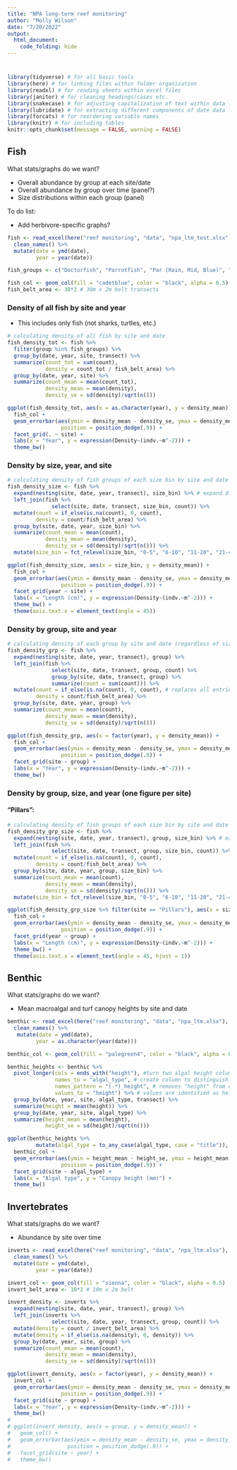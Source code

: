 ```yaml
---
title: "NPA long-term reef monitoring"
author: "Molly Wilson"
date: "7/20/2022"
output: 
  html_document:
    code_folding: hide
---
```

# {.tabset}

```r
library(tidyverse) # for all basic tools
library(here) # for linking files within folder organization
library(readxl) # for reading sheets within excel files
library(janitor) # for cleaning headings/cases etc.
library(snakecase) # for adjusting capitalization of text within data (e.g., species names)
library(lubridate) # for extracting different components of date data
library(forcats) # for reordering variable names
library(knitr) # for including tables
knitr::opts_chunk$set(message = FALSE, warning = FALSE)
```

## Fish

What stats/graphs do we want?

* Overall abundance by group at each site/date
* Overall abundance by group over time (panel?)
* Size distributions within each group (panel)

To do list:

* Add herbivore-specific graphs?

```r
fish <- read_excel(here("reef monitoring", "data", "npa_ltm_test.xlsx"), sheet = "Fish Data Entry") %>% # set this to location of data file or import manually
  clean_names() %>%
  mutate(date = ymd(date),
         year = year(date))

fish_groups <- c("Doctorfish", "Parrotfish", "Par (Rain, Mid, Blue)", "Damselfish", "Trigger/Box/Filefish", "Snappers", "Grunt/Porgy/Margate", "Coney", "Hind", "Nassau Grouper", "Barracuda", "Mackeral", "Jacks", "Lionfish") # names of fish groups that have size data

fish_col <- geom_col(fill = "cadetblue", color = "black", alpha = 0.5) # setting standard color for the fish 
fish_belt_area <- 30*2 # 30m x 2m belt transects
```

### Density of all fish by site and year
* This includes only fish (not sharks, turtles, etc.)
```r
# calculating density of all fish by site and date
fish_density_tot <- fish %>%
  filter(group %in% fish_groups) %>%
  group_by(date, year, site, transect) %>%
  summarize(count_tot = sum(count),
            density = count_tot / fish_belt_area) %>%
  group_by(date, year, site) %>%
  summarize(count_mean = mean(count_tot),
            density_mean = mean(density),
            density_se = sd(density)/sqrt(n()))

ggplot(fish_density_tot, aes(x = as.character(year), y = density_mean)) +
  fish_col +
  geom_errorbar(aes(ymin = density_mean - density_se, ymax = density_mean + density_se), width = .2,
                 position = position_dodge(.9)) +
  facet_grid(. ~ site) +
  labs(x = "Year", y = expression(Density~(indv.~m^-2))) +
  theme_bw()
```

### Density by size, year, and site
```r
# calculating density of fish groups of each size bin by site and date 
fish_density_size <- fish %>%
  expand(nesting(site, date, year, transect), size_bin) %>% # expand df to include all possible size bins
  left_join(fish %>%
              select(site, date, transect, size_bin, count)) %>%
  mutate(count = if_else(is.na(count), 0, count),
         density = count/fish_belt_area) %>% 
  group_by(site, date, year, size_bin) %>%
  summarize(count_mean = mean(count),
            density_mean = mean(density),
            density_se = sd(density)/sqrt(n())) %>%
  mutate(size_bin = fct_relevel(size_bin, "0-5", "6-10", "11-20", "21-40"))

ggplot(fish_density_size, aes(x = size_bin, y = density_mean)) +
  fish_col +
  geom_errorbar(aes(ymin = density_mean - density_se, ymax = density_mean + density_se), width = .2,
                 position = position_dodge(.9)) +
  facet_grid(year ~ site) +
  labs(x = "Length (cm)", y = expression(Density~(indv.~m^-2))) +
  theme_bw() +
  theme(axis.text.x = element_text(angle = 45))
```


### Density by group, site and year
```r
# calculating density of each group by site and date (regardless of size bin)
fish_density_grp <- fish %>%
  expand(nesting(site, date, year, transect), group) %>%
  left_join(fish %>%
              select(site, date, transect, group, count) %>%
              group_by(site, date, transect, group) %>%
              summarize(count = sum(count))) %>%
  mutate(count = if_else(is.na(count), 0, count), # replaces all entries not observed with 0
         density = count/fish_belt_area) %>%
  group_by(site, date, year, group) %>%
  summarize(count_mean = mean(count),
            density_mean = mean(density),
            density_se = sd(density)/sqrt(n()))

ggplot(fish_density_grp, aes(x = factor(year), y = density_mean)) +
  fish_col +
  geom_errorbar(aes(ymin = density_mean - density_se, ymax = density_mean + density_se), width = .2,
                 position = position_dodge(.9)) +
  facet_grid(site ~ group) +
  labs(x = "Year", y = expression(Density~(indv.~m^-2))) +
  theme_bw()
```

### Density by group, size, and year (one figure per site)

#### "Pillars":
```r
# calculating density of fish groups of each size bin by site and date 
fish_density_grp_size <- fish %>%
  expand(nesting(site, date, year, transect), group, size_bin) %>% # expand df to include all possible groups/size bins
  left_join(fish %>%
              select(site, date, transect, group, size_bin, count)) %>%
  mutate(count = if_else(is.na(count), 0, count),
         density = count/fish_belt_area) %>% 
  group_by(site, date, year, group, size_bin) %>%
  summarize(count_mean = mean(count),
            density_mean = mean(density),
            density_se = sd(density)/sqrt(n())) %>%
  mutate(size_bin = fct_relevel(size_bin, "0-5", "6-10", "11-20", "21-40"))

ggplot(fish_density_grp_size %>% filter(site == "Pillars"), aes(x = size_bin, y = density_mean)) +
  fish_col +
  geom_errorbar(aes(ymin = density_mean - density_se, ymax = density_mean + density_se), width = .2,
                 position = position_dodge(.9)) +
  facet_grid(year ~ group) +
  labs(x = "Length (cm)", y = expression(Density~(indv.~m^-2))) +
  theme_bw() +
  theme(axis.text.x = element_text(angle = 45, hjust = 1))
```


## Benthic

What stats/graphs do we want?

* Mean macroalgal and turf canopy heights by site and date

```r
benthic <- read_excel(here("reef monitoring", "data", "npa_ltm.xlsx"), sheet = "benthic") %>%  
  clean_names() %>%
   mutate(date = ymd(date),
         year = as.character(year(date)))

benthic_col <- geom_col(fill = "palegreen4", color = "black", alpha = 0.5)
```


```r
benthic_heights <- benthic %>%
  pivot_longer(cols = ends_with("height"), #turn two algal height columns into two rows, will help for graphs/analysis
               names_to = "algal_type", # create column to distinguish whether height is macroalgae vs turf algae
               names_pattern = "(.*)_height", # removes "height" from end of new "algal_type" cell
               values_to = "height") %>% # values are identified as heights
  group_by(date, year, site, algal_type, transect) %>%
  summarize(height = mean(height)) %>%
  group_by(date, year, site, algal_type) %>%
  summarize(height_mean = mean(height),
            height_se = sd(height)/sqrt(n()))

ggplot(benthic_heights %>%
         mutate(algal_type = to_any_case(algal_type, case = "title")), aes(x = year, y = height_mean)) +
  benthic_col +
  geom_errorbar(aes(ymin = height_mean - height_se, ymax = height_mean + height_se), width = .2,
                 position = position_dodge(.9)) +
  facet_grid(site ~ algal_type) +
  labs(x = "Algal type", y = "Canopy height (mm)") +
  theme_bw()
```

## Invertebrates

What stats/graphs do we want?

* Abundance by site over time
```r
inverts <- read_excel(here("reef monitoring", "data", "npa_ltm.xlsx"), sheet = "inverts") %>%  
  clean_names() %>%
  mutate(date = ymd(date),
         year = year(date))

invert_col <- geom_col(fill = "sienna", color = "black", alpha = 0.5)
invert_belt_area <- 10*2 # 10m x 2m belt
```


```r
invert_density <- inverts %>%
  expand(nesting(site, date, year, transect), group) %>%
  left_join(inverts %>%
              select(site, date, year, transect, group, count)) %>%
  mutate(density = count / invert_belt_area) %>%
  mutate(density = if_else(is.na(density), 0, density)) %>%
  group_by(date, year, site, group) %>%
  summarize(count_mean = mean(count),
            density_mean = mean(density),
            density_se = sd(density)/sqrt(n()))

ggplot(invert_density, aes(x = factor(year), y = density_mean)) +
  invert_col +
  geom_errorbar(aes(ymin = density_mean - density_se, ymax = density_mean + density_se), width = .2,
                 position = position_dodge(.9)) +
  facet_grid(site ~ group) +
  labs(x = "Year", y = expression(Density~(indv.~m^-2))) +
  theme_bw()
# 
# ggplot(invert_density, aes(x = group, y = density_mean)) +
#   geom_col() +
#   geom_errorbar(aes(ymin = density_mean - density_se, ymax = density_mean + density_se), width = .2,
#                  position = position_dodge(.9)) +
#   facet_grid(site ~ year) +
#   theme_bw()
```